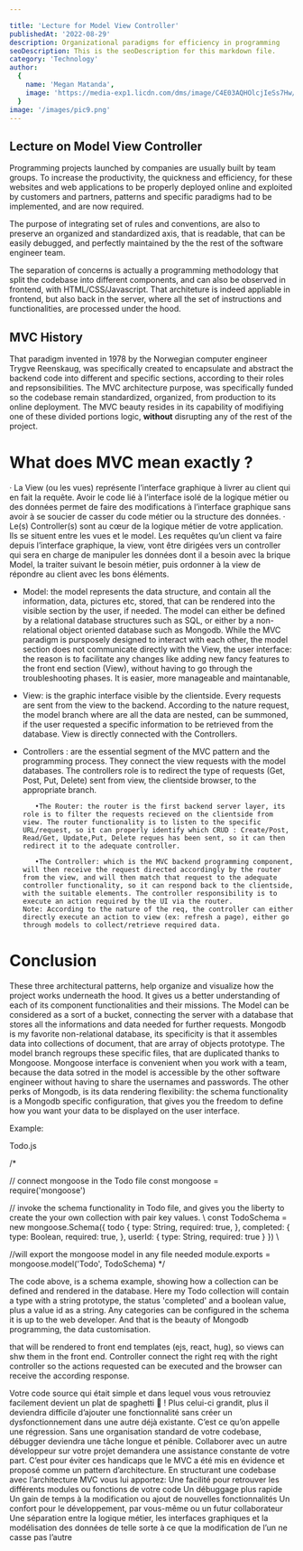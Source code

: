 ```yaml
---

title: 'Lecture for Model View Controller'
publishedAt: '2022-08-29'
description: Organizational paradigms for efficiency in programming
seoDescription: This is the seoDescription for this markdown file.
category: 'Technology'
author:
  {
    name: 'Megan Matanda',
    image: 'https://media-exp1.licdn.com/dms/image/C4E03AQHOlcjIeSs7Hw/profile-displayphoto-shrink_200_200/0/1656079264419?e=1665014400&v=beta&t=iqNsDEnusO-SGUDunM-TC5ZJcMGGMq6Yn_xWwOVYXvE',
  }
image: '/images/pic9.png'
---
```


## Lecture on Model View Controller


Programming projects launched by companies are usually built by team groups. To increase the productivity, the quickness and efficiency, for these websites and web applications to be properly deployed online and exploited by customers and partners, patterns and specific paradigms had to be implemented, and are now required.

The purpose of integrating set of rules and conventions, are also to preserve an organized and standardized axis, that is readable, that can be easily debugged, and perfectly maintained by the the rest of the software engineer team.

The separation of concerns is actually a programming methodology that split the codebase into different components, and can also be observed in frontend, with HTML/CSS/Javascript. That architeture is indeed appliable in frontend, but also back in the server, where all the set of instructions and functionalities, are processed under the hood.

## MVC History

That paradigm invented in 1978 by the Norwegian computer engineer Trygve Reenskaug, was specifically created to encapsulate and abstract the backend code into different and specific sections, according to their roles and repsonsibilities. The MVC architecture purpose, was specifically funded
so the codebase remain standardized, organized, from production to its online deployment. The MVC beauty resides in its capability of modifiying one of these divided portions logic, **without** disrupting any of the rest of the project.

# What does MVC mean exactly ?

·         La View (ou les vues) représente l’interface graphique à livrer au client qui en fait la requête. Avoir le code lié à l’interface isolé de la logique métier ou des données permet de faire des modifications à l’interface graphique sans avoir à se soucier de casser du code métier ou la structure des données.
·         Le(s) Controller(s) sont au cœur de la logique métier de votre application. Ils se situent entre les vues et le model. Les requêtes qu’un client va faire depuis l’interface graphique, la view, vont être dirigées vers un controller qui sera en charge de manipuler les données dont il a besoin avec la brique Model, la traiter suivant le besoin métier, puis ordonner à la view de répondre au client avec les bons éléments.

- Model: the model represents the data structure, and contain all the information, data, pictures etc, stored, that can be rendered into the visible section by the user, if needed. The model can either be defined by a relational database structures such as SQL, or either by a non-relational object oriented database such as Mongodb. 
While the MVC paradigm is pursposely designed to interact with each other, the model section does not communicate directly with the View, the user interface: the reason is to facilitate any changes like adding new fancy features to the front end section (View), without having to go through the troubleshooting phases. It is easier, more manageable and maintanable,

- View: is the graphic interface visible by the clientside. Every requests are sent from the view to the backend. According to the nature request, the model branch where are all the data are nested, can be summoned, if the user requested a specific information to be retrieved from the database. View is directly connected with the Controllers.

- Controllers : are the essential segment of the MVC pattern and the programming process. They connect the view requests with the model databases. The controllers role is to redirect the type of requests (Get, Post, Put, Delete) sent from view, the  clientside browser, to the appropriate branch. 

         •The Router: the router is the first backend server layer, its role is to filter the requests recieved on the clientside from view. The router functionality is to listen to the specific URL/request, so it can properly identify which CRUD : Create/Post, Read/Get, Update,Put, Delete reques has been sent, so it can then redirect it to the adequate controller.

         •The Controller: which is the MVC backend programming component, will then receive the request directed accordingly by the router from the view, and will then match that request to the adequate controller functionality, so it can respond back to the clientside, with the suitable elements. The controller responsibility is to execute an action required by the UI via the router.
      Note: According to the nature of the req, the controller can either directly execute an action to view (ex: refresh a page), either go through models to collect/retrieve required data.


# Conclusion

These three architectural patterns, help organize and visualize how the project works underneath the hood. It gives us a better understanding of each of its component functionalities and their missions. The Model can be considered as a sort of a bucket, connecting the server with a database that stores all the informations and data needed for further requests.
 Mongodb is my favorite non-relational database, its specificity is that it assembles data into collections of document, that are array of objects prototype. The model branch regroups these specific files, that are duplicated thanks to Mongoose. Mongoose interface is convenient when you work with a team, because the data sotred in the model is accessible by the other software engineer
 without having to share the usernames and passwords. The other perks of Mongodb, is its data rendering flexibility: the schema functionality is a Mongodb specific configuration, that gives you the freedom 
 to define how you want your data to be displayed on the user interface. 

 Example:

 Todo.js
 
 /*
 
 // connect mongoose in the Todo file
 const mongoose = require('mongoose')

// invoke the schema functionality in Todo file, and gives you the liberty to create the your own collection with pair key values.
\ const TodoSchema = new mongoose.Schema({
  todo {
    type: String,
    required: true,
  },
  completed: {
    type: Boolean,
    required: true,
  },
  userId: {
    type: String,
    required: true
  }
}) \

//will export the mongoose model in any file needed
module.exports = mongoose.model('Todo', TodoSchema) */

The code above, is a schema example, showing how a collection can be defined and rendered in the database. Here my Todo collection will contain a type with a string prototype, the status 'completed' and a boolean value, plus a value id as a string. Any categories can be configured in the schema it is up to the
web developer. And that is the beauty of Mongodb programming, the data customisation.  

 that will be rendered to front end templates (ejs, react, hug), so views can shw them in the front end. Controller connect the right req with the right controller so the actions requested can be executed and the browser can receive the  according response.


Votre code source qui était simple et dans lequel vous vous retrouviez facilement devient un plat de spaghetti 🍝 ! Plus celui-ci grandit, plus il deviendra difficile d’ajouter une fonctionnalité sans créer un dysfonctionnement dans une autre déjà existante. C’est ce qu’on appelle une régression. Sans une organisation standard de votre codebase, débugger deviendra une tâche longue et pénible. Collaborer avec un autre développeur sur votre projet demandera une assistance constante de votre part.
C’est pour éviter ces handicaps que le MVC a été mis en évidence et proposé comme un pattern d’architecture.
En structurant une codebase avec l’architecture MVC vous lui apportez:
Une facilité pour retrouver les différents modules ou fonctions de votre code
Un débuggage plus rapide
Un gain de temps à la modification ou ajout de nouvelles fonctionnalités
Un confort pour le développement, par vous-même ou un futur collaborateur
Une séparation entre la logique métier, les interfaces graphiques et la modélisation des données de telle sorte à ce que la modification de l’un ne casse pas l’autre
 

